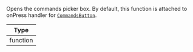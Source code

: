 Opens the commands picker box. By default, this function is attached to onPress handler for [`CommandsButton`](../../../core-components/channel.mdx#commandsbutton).

| Type     |
| -------- |
| function |
